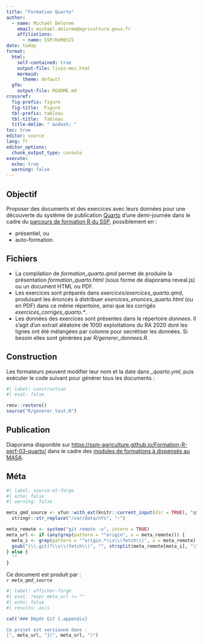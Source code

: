 ---
title: "Formation Quarto"
author:
  - name: Michaël Delorme 
    email: michael.delorme@agriculture.gouv.fr
    affiliations:
      - name: SSP/DéMéSIS
date: today
format: 
  html:
    self-contained: true
    output-file: lisez-moi.html
    mermaid: 
      theme: default
  gfm:
    output-file: README.md
crossref:
  fig-prefix: figure
  fig-title:  Figure
  tbl-prefix: tableau
  tbl-title:  Tableau
  title-delim: " &ndash; "
toc: true
editor: source
lang: fr
editor_options: 
  chunk_output_type: console
execute: 
  echo: true
  warning: false
---


## Objectif
 
Proposer des documents et des exercices avec leurs données pour une découverte du système de publication [Quarto](https://quarto.org/) d'une demi-journée dans le cadre du [parcours de formation R du SSP](https://orion.agriculture/confluence/display/CER/Formation+R_Ressources), possiblement en :

- présentiel, ou
- auto-formation.


## Fichiers

- La compilation de *formation_quarto.qmd* permet de produire la présentation *formation_quarto.html* (sous forme de diaporama reveal.js) ou un document HTML ou PDF.
- Les exercices sont préparés dans *exercices/exercices_quarto.qmd*, produisant les énoncés à distribuer *exercices_enonces_quarto.html* (ou en PDF) dans ce même répertoire, ainsi que les corrigés *exercices_corriges_quarto.\**.
- Les données des exercices sont présentes dans le répertoire *donnees*.
  Il s'agit d'un extrait aléatoire de 1000 exploitations du RA 2020 dont les lignes ont été mélangées par colonne pour secrétiser les données.
  Si besoin elles sont générées par *R/generer_donnees.R*.


## Construction

Les formateurs peuvent modifier leur nom et la date dans *\_quarto.yml*, puis exécuter le code suivant pour générer tous les documents :

```{r}
#| label: construction
#| eval: false

renv::restore()
source("R/generer_tout.R")
```


## Publication

Diaporama disponible sur <https://ssm-agriculture.github.io/Formation-R-perf-03-quarto/> dans le cadre des [modules de formations à dispensés au MASA](https://ssm-agriculture.github.io/site-formations-R/).


## Méta {.appendix}

```{r}
#| label: source-et-forge
#| echo: false
#| warning: false

meta_qmd_source <- xfun::with_ext(knitr::current_input(dir = TRUE), "qmd") |> 
  stringr::str_replace("/var/data/nfs", "~")

meta_remote <- system("git remote -v", intern = TRUE)
meta_url <- if (any(grep(pattern = "^origin", x = meta_remote))) {
  meta_i <- grep(pattern = "^origin.*\\s\\(fetch\\)", x = meta_remote)
  gsub("(\\.git)?\\s\\(fetch\\)", "", strsplit(meta_remote[meta_i], "\\t")[[1]][[2]])
} else {
  ""
}
```

Ce document est produit par :  
  *`r meta_qmd_source`*
  
```{r}
#| label: afficher-forge
#| eval: !expr meta_url != ""
#| echo: false
#| results: asis

cat("### Dépôt Git {.appendix}

Ce projet est versionné dans :  
[", meta_url, "](", meta_url, ")")
```
